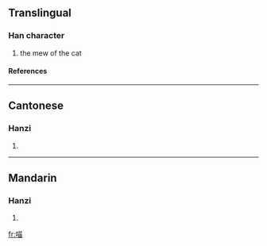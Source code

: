 ==Translingual==
===Han character===
{{Han char|rn=30|rad=口|as=09|sn=12|four=6406<sub>0</sub>|canj=口廿田 (RTW)}}
# the mew of the cat
====References====
{{Han ref|kx=0201.121|dkj=04024|hdz=10637.060|uh=55B5|ud=21941|bh=D870|bd=55408}}
----
==Cantonese==
===Hanzi===
{{yue-hanzi|jyut=|y=miu1}}
# {{defn|Cantonese}}
----
==Mandarin==
===Hanzi===
{{cmn-hanzi|pin=[[miāo]] (miao1)|wg=miao<sup>1</sup>}}
# {{defn|Mandarin}}

[[fr:喵]]